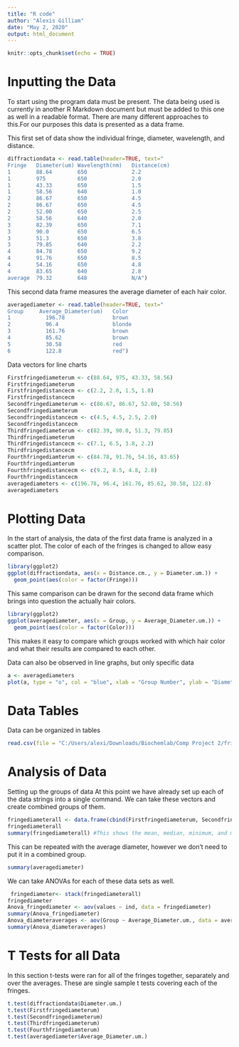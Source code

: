 ```yaml
---
title: "R code"
author: "Alexis Gilliam"
date: "May 2, 2020"
output: html_document
---
```


```r
knitr::opts_chunk$set(echo = TRUE)
```

# Inputting the Data
To start using the program data must be present. The data being used is currently in another R Markdown document but must be added to this one as well in a readable format. There are many different approaches to this.For our purposes this data is presented as a data frame.

This first set of data show the individual fringe, diameter, wavelength, and distance.
```r
diffractiondata <- read.table(header=TRUE, text="
Fringe   Diameter(um) Wavelength(nm)   Distance(cm)   
1        88.64        650              2.2
1        975          650              2.0
1        43.33        650              1.5
1        58.56        640              1.0
2        86.67        650              4.5
2        86.67        650              4.5
2        52.00        650              2.5
2        58.56        640              2.0
3        82.39        650              7.1
3        90.0         650              6.5
3        51.3         650              3.8
3        79.85        640              2.2
4        84.78        650              9.2
4        91.76        650              8.5
4        54.16        650              4.8
4        83.65        640              2.8
average  79.32        648              N/A")    
```

This second data frame measures the average diameter of each hair color. 
```r
averagediameter <- read.table(header=TRUE, text="
Group     Average_Diameter(um)   Color
1           196.78               brown
2           96.4                 blonde
3           161.76               brown
4           85.62                brown
5           30.58                red
6           122.8                red")
```

Data vectors for line charts
```r
Firstfringediameterum <- c(88.64, 975, 43.33, 58.56)
Firstfringediameterum
Firstfringedistancecm <- c(2.2, 2.0, 1.5, 1.0)
Firstfringedistancecm
Secondfringediameterum <- c(86.67, 86.67, 52.00, 58.56)
Secondfringediameterum
Secondfringedistancecm <- c(4.5, 4.5, 2.5, 2.0)
Secondfringedistancecm
Thirdfringediameterum <- c(82.39, 90.0, 51.3, 79.85)
Thirdfringediameterum
Thirdfringedistancecm <- c(7.1, 6.5, 3.8, 2.2)
Thirdfringedistancecm
Fourthfringediamterum <- c(84.78, 91.76, 54.16, 83.65)
Fourthfringediamterum
Fourthfringedistancecm <- c(9.2, 8.5, 4.8, 2.8)
Fourthfringedistancecm
averagediameters <- c(196.78, 96.4, 161.76, 85.62, 30.58, 122.8)
averagediameters
```


# Plotting Data 

In the start of analysis, the data of the first data frame is analyzed in a scatter plot. The color of each of the fringes is changed to allow easy comparison.

```r
library(ggplot2)
ggplot(diffractiondata, aes(x = Distance.cm., y = Diameter.um.)) + 
  geom_point(aes(color = factor(Fringe)))
```

This same comparison can be drawn for the second data frame which brings into question the actually hair colors.

```r
library(ggplot2)
ggplot(averagediameter, aes(x = Group, y = Average_Diameter.um.)) +
  geom_point(aes(color = factor(Color)))
```

This makes it easy to compare which groups worked with which hair color and what their results are compared to each other. 

Data can also be observed in line graphs, but only specific data
```r
a <- averagediameters
plot(a, type = "o", col = "blue", xlab = "Group Number", ylab = "Diameter Measured in um", main = "Average Diameters of Hair by Group")
```

# Data Tables

Data can be organized in tables
```r
read.csv(file = "C:/Users/alexi/Downloads/Biochemlab/Comp Project 2/fringesanddiameters.csv", header = TRUE)
```

# Analysis of Data

Setting up the groups of data
At this point we have already set up each of the data strings into a single command. We can take these vectors and create combined groups of them.
```r
fringediameterall <- data.frame(cbind(Firstfringediameterum, Secondfringediameterum, Thirdfringediameterum, Fourthfringediamterum))
fringediameterall
summary(fringediameterall) #This shows the mean, median, minimum, and maximums through each of these data sets.
```
This can be repeated with the average diameter, however we don't need to put it in a combined group.
```r
summary(averagediameter)
```
We can take ANOVAs for each of these data sets as well.
```r
 fringediameter<- stack(fringediameterall)
fringediameter
Anova_fringediameter <- aov(values ~ ind, data = fringediameter)
summary(Anova_fringediameter)
Anova_diameteraverages <- aov(Group ~ Average_Diameter.um., data = averagediameter)
summary(Anova_diameteraverages)
```

# T Tests for all Data
In this section t-tests were ran for all of the fringes together, separately and over the averages. These are single sample t tests covering each of the fringes.

```r
t.test(diffractiondata$Diameter.um.)
t.test(Firstfringediameterum)
t.test(Secondfringediameterum)
t.test(Thirdfringediameterum)
t.test(Fourthfringediamterum)
t.test(averagediameter$Average_Diameter.um.)
```


